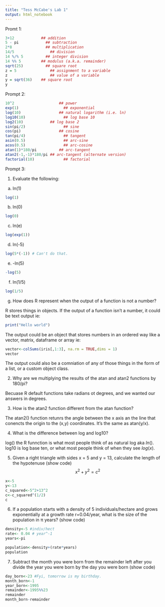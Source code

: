 ```yaml
---
title: "Tess McCabe's Lab 1"
output: html_notebook
---
```


Promt 1:
```r
3+12  		    ## addition
5 - pi			  ## subtraction
2*8			      ## multiplication
14/5			    ## division
14 %/% 5		  ## integer division
14 %% 5		    ## modulus (a.k.a. remainder)
sqrt(25)		  ## square root
z = 5			    ## assignment to a variable
z			        ## value of a variable
y = sqrt(36)	## square root
y
```

Prompt 2: 

```r
10^2  			        ## power
exp(1)				      ## exponential
log(10)			        ## natural logarithm (i.e. ln)
log10(10)			      ## log base 10
log2(10)            ## log base 2
sin(pi/2)			      ## sine
cos(pi)			        ## cosine
tan(pi/4)			      ## tangent
asin(0.5)			      ## arc-sine
acos(0.5)			      ## arc-cosine
atan(1)*180/pi			## arc-tangent
atan2(-1,-1)*180/pi	## arc-tangent (alternate version)
factorial(10)			  ## factorial
```

Prompt 3: 

1.	Evaluate the following:
   a.	ln(1)
```r
log(1)
```
   b.	ln(0)
```r
log(0)
```
   c.	ln(e)
```r
log(exp(1)) 
```
   d.	ln(-5)
```r
log(5*(-1)) # Can't do that. 
```
   e.	-ln(5)
```r
-log(5)
```
   f.	ln(1/5)
```r
log(1/5)
```



g.	How does R represent when the output of a function is not a number?

R stores things in objects. If the output of a function isn't a number, it could be text output ie: 

```r
print("Hello world")
```

The output could be an object that stores numbers in an ordered way like a vector, matrix, dataframe or array ie: 
```r
vector<-colSums(iris[,1:3], na.rm = TRUE,dims = 1)
vector
```

The output could also be a comniation of any of those things in the form of a list, or a custom object class. 


2.	Why are we multiplying the results of the atan and atan2 functions by 180/pi?

Becuase R default functions take radians ot degrees, and we wanted our answers in degrees. 

3.	How is the atan2 function different from the atan function? 

The atan2() function retunrs the angle between the x axis an the line that conencts the origin to the  (x,y) coordinates. It's the same as atan(y/x). 

4.	What is the difference between log and log10?

log() the R funnction is what most people think of as natural log  aka $ln()$. log10 is log base ten, or what most people think of when they see $log(x)$. 

5.	Given a right triangle with sides x = 5 and y = 13, calculate the length of the hypotenuse (show code)
$$x^2+y^2=c^2$$

```r
x<-5
y<-13
c_squared<-5^2+13^2
c<-c_squared^(1/2)
c
```

6.	If a population starts with a density of 5 individuals/hectare and grows exponentially at a growth rate r=0.04/year, what is the size of the population in π years? (show code)

```r
density<-5 #indiv/hect
rate<- 0.04 # year^-1
years<-pi

population<-density+(rate*years)
population
```

7.	Subtract the month you were born from the remainder left after you divide the year you were born by the day you were born (show code)

```r
day_born<-23 #Fyi, tomorrow is my birthday. 
month_born<-1
year_born<-1995 
remainder<-1995%%23
remainder
month_born-remainder
```